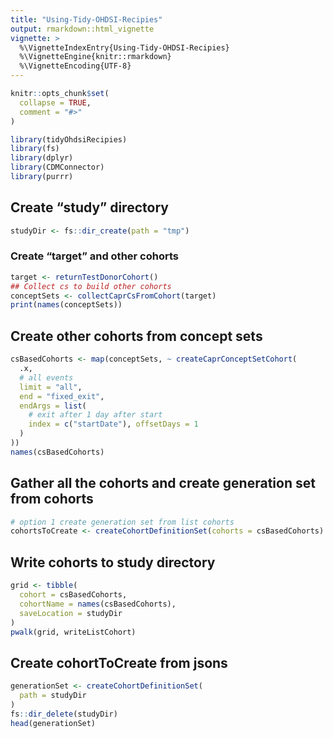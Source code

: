 ```yaml
---
title: "Using-Tidy-OHDSI-Recipies"
output: rmarkdown::html_vignette
vignette: >
  %\VignetteIndexEntry{Using-Tidy-OHDSI-Recipies}
  %\VignetteEngine{knitr::rmarkdown}
  %\VignetteEncoding{UTF-8}
---
```


```r
knitr::opts_chunk$set(
  collapse = TRUE,
  comment = "#>"
)
```

```r
library(tidyOhdsiRecipies)
library(fs)
library(dplyr)
library(CDMConnector)
library(purrr)
```


## Create "study" directory

```r
studyDir <- fs::dir_create(path = "tmp")
```
### Create "target" and other cohorts
```r
target <- returnTestDonorCohort()
## Collect cs to build other cohorts
conceptSets <- collectCaprCsFromCohort(target)
print(names(conceptSets))
```
## Create other cohorts from concept sets

```r
csBasedCohorts <- map(conceptSets, ~ createCaprConceptSetCohort(
  .x,
  # all events
  limit = "all",
  end = "fixed_exit",
  endArgs = list(
    # exit after 1 day after start
    index = c("startDate"), offsetDays = 1
  )
))
names(csBasedCohorts)
```

## Gather all the cohorts and create generation set from cohorts

```r
# option 1 create generation set from list cohorts
cohortsToCreate <- createCohortDefinitionSet(cohorts = csBasedCohorts)
```
## Write cohorts to study directory
```r
grid <- tibble(
  cohort = csBasedCohorts,
  cohortName = names(csBasedCohorts),
  saveLocation = studyDir
)
pwalk(grid, writeListCohort)
```

## Create cohortToCreate from jsons 
```r
generationSet <- createCohortDefinitionSet(
  path = studyDir
)
fs::dir_delete(studyDir)
head(generationSet)
```
